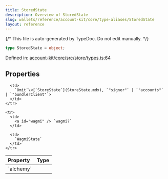 ```yaml
---
title: StoredState
description: Overview of StoredState
slug: wallets/reference/account-kit/core/type-aliases/StoredState
layout: reference
---
```


{/* This file is auto-generated by TypeDoc. Do not edit manually. */}

```ts
type StoredState = object;
```

Defined in: [account-kit/core/src/store/types.ts:64](https://github.com/alchemyplatform/aa-sdk/blob/c1a84188d03473acac2fdb49fb7cd7fdba73169b/account-kit/core/src/store/types.ts#L64)

## Properties

<table>
  <thead>
    <tr>
      <th align="left">Property</th>
      <th align="left">Type</th>
    </tr>
  </thead>

  <tbody>
    <tr>
      <td>
        <a id="alchemy" /> `alchemy`
      </td>

      <td>
        `Omit`\<[`StoreState`](StoreState.mdx), `"signer"` | `"accounts"` | `"bundlerClient"`>
      </td>
    </tr>

    <tr>
      <td>
        <a id="wagmi" /> `wagmi?`
      </td>

      <td>
        `WagmiState`
      </td>
    </tr>

  </tbody>
</table>
